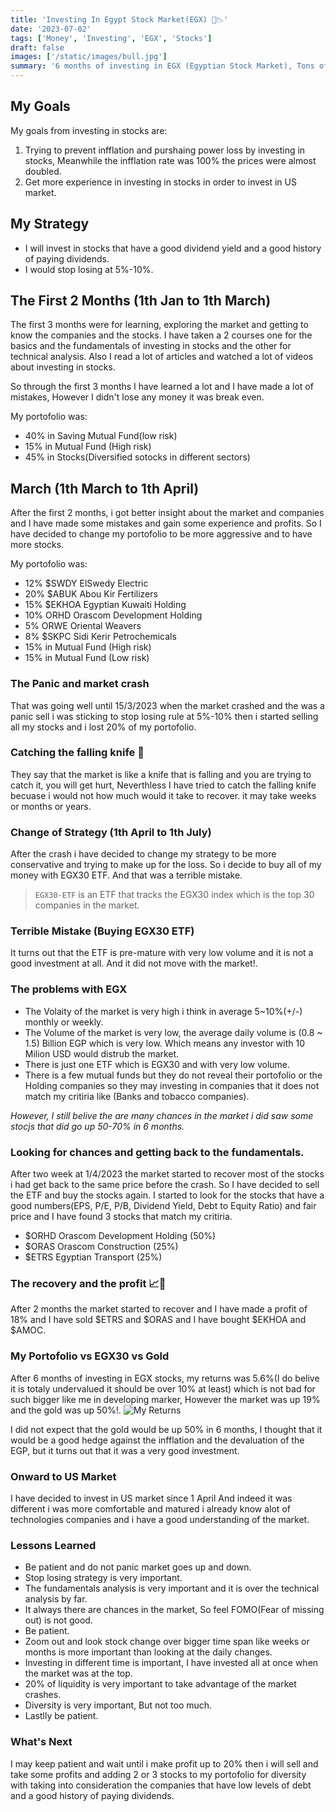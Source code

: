 ```yaml
---
title: 'Investing In Egypt Stock Market(EGX) 💸📉'
date: '2023-07-02'
tags: ['Money', 'Investing', 'EGX', 'Stocks']
draft: false
images: ['/static/images/bull.jpg']
summary: '6 months of investing in EGX (Egyptian Stock Market), Tons of mistakes and a lot of lessons learned.'
---
```


## My Goals

My goals from investing in stocks are:

1. Trying to prevent infflation and purshaing power loss by investing in stocks, Meanwhile the infflation rate was 100% the prices were almost doubled.
2. Get more experience in investing in stocks in order to invest in US market.

## My Strategy

- I will invest in stocks that have a good dividend yield and a good history of paying dividends.
- I would stop losing at 5%-10%.

## The First 2 Months (1th Jan to 1th March)

The first 3 months were for learning, exploring the market and getting to know the companies and the stocks.
I have taken a 2 courses one for the basics and the fundamentals of investing in stocks and the other for technical analysis.
Also I read a lot of articles and watched a lot of videos about investing in stocks.

So through the first 3 months I have learned a lot and I have made a lot of mistakes, However I didn't lose any money it was break even.

My portofolio was:

- 40% in Saving Mutual Fund(low risk)
- 15% in Mutual Fund (High risk)
- 45% in Stocks(Diversified sotocks in different sectors)

## March (1th March to 1th April)

After the first 2 months, i got better insight about the market and companies and I have made some mistakes and gain some experience and profits.
So I have decided to change my portofolio to be more aggressive and to have more stocks.

My portofolio was:

- 12% $SWDY ElSwedy Electric
- 20% $ABUK Abou Kir Fertilizers
- 15% $EKHOA Egyptian Kuwaiti Holding
- 10% ORHD Orascom Development Holding
- 5% ORWE Oriental Weavers
- 8% $SKPC Sidi Kerir Petrochemicals
- 15% in Mutual Fund (High risk)
- 15% in Mutual Fund (Low risk)

### The Panic and market crash

That was going well until 15/3/2023 when the market crashed and the was a panic sell i was sticking to stop losing rule at 5%-10% then i started selling all my stocks and i lost 20% of my portofolio.

### Catching the falling knife 🔪

They say that the market is like a knife that is falling and you are trying to catch it, you will get hurt,
Neverthless I have tried to catch the falling knife becuase i would not how much would it take to recover. it may take weeks or months or years.

### Change of Strategy (1th April to 1th July)

After the crash i have decided to change my strategy to be more conservative and trying to make up for the loss. So i decide to buy all of my money with EGX30 ETF.
And that was a terrible mistake.

> `EGX30-ETF` is an ETF that tracks the EGX30 index which is the top 30 companies in the market.

### Terrible Mistake (Buying EGX30 ETF)

It turns out that the ETF is pre-mature with very low volume and it is not a good investment at all. And it did not move with the market!.

### The problems with EGX

- The Volaity of the market is very high i think in average 5~10%(+/-) monthly or weekly.
- The Volume of the market is very low, the average daily volume is (0.8 ~ 1.5) Billion EGP which is very low. Which means any investor with 10 Milion USD would distrub the market.
- There is just one ETF which is EGX30 and with very low volume.
- There is a few mutual funds but they do not reveal their portofolio or the Holding companies so they may investing in companies that it does not match my critiria like (Banks and tobacco companies).

_However, I still belive the are many chances in the market i did saw some stocjs that did go up 50-70% in 6 months._

### Looking for chances and getting back to the fundamentals.

After two week at 1/4/2023 the market started to recover most of the stocks i had get back to the same price before the crash. So I have decided to sell the ETF and buy the stocks again.
I started to look for the stocks that have a good numbers(EPS, P/E, P/B, Dividend Yield, Debt to Equity Ratio) and fair price and I have found 3 stocks that match my critiria.

- $ORHD Orascom Development Holding (50%)
- $ORAS Orascom Construction (25%)
- $ETRS Egyptian Transport (25%)

### The recovery and the profit 📈🚀

After 2 months the market started to recover and I have made a profit of 18% and I have sold $ETRS and $ORAS and I have bought $EKHOA and $AMOC.

### My Portofolio vs EGX30 vs Gold

After 6 months of investing in EGX stocks, my returns was 5.6%(I do belive it is totaly undervalued it should be over 10% at least) which is not bad for such bigger like me in developing marker, However the market was up 19% and the gold was up 50%!.
![My Returns](/static/images/returns.png)

I did not expect that the gold would be up 50% in 6 months, I thought that it would be a good hedge against the infflation and the devaluation of the EGP, but it turns out that it was a very good investment.

### Onward to US Market

I have decided to invest in US market since 1 April And indeed it was different i was more comfortable and matured i already know alot of technologies companies and i have a good understanding of the market.

### Lessons Learned

- Be patient and do not panic market goes up and down.
- Stop losing strategy is very important.
- The fundamentals analysis is very important and it is over the technical analysis by far.
- It always there are chances in the market, So feel FOMO(Fear of missing out) is not good.
- Be patient.
- Zoom out and look stock change over bigger time span like weeks or months is more important than looking at the daily changes.
- Investing in different time is important, I have invested all at once when the market was at the top.
- 20% of liquidity is very important to take advantage of the market crashes.
- Diversity is very important, But not too much.
- Lastlly be patient.

### What's Next

I may keep patient and wait until i make profit up to 20% then i will sell and take some profits and adding 2 or 3 stocks to my portofolio for diversity with taking into consideration the companies that have low levels of debt and a good history of paying dividends.
